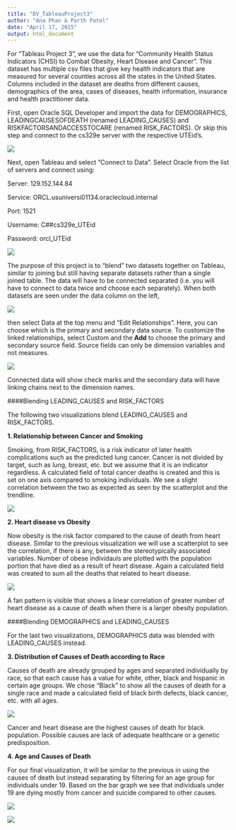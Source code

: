 ```yaml
---
title: "DV_TableauProject3"
author: "Ana Phan & Parth Patel"
date: "April 17, 2015"
output: html_document
---
```


For "Tableau Project 3", we use the data for "Community Health Status Indicators (CHSI) to Combat Obesity, Heart Disease and Cancer". This dataset has multiple csv files that give key health indicators that are measured for several counties across all the states in the United States. Columns included in the dataset are deaths from different causes, demographics of the area, cases of diseases, health information, insurance and health practitioner data. 

First, open Oracle SQL Developer and import the data for DEMOGRAPHICS, LEADINGCAUSESOFDEATH (renamed LEADING_CAUSES) and RISKFACTORSANDACCESSTOCARE (renamed RISK_FACTORS). Or skip this step and connect to the cs329e server with the respective UTEid's. 

![](./importdata.png)

Next, open Tableau and select "Connect to Data". Select Oracle from the list of servers and connect using:

Server: 129.152.144.84

Service: ORCL.usuniversi01134.oraclecloud.internal

Port: 1521

Username: C##cs329e_UTEid

Password: orcl_UTEid

![](./Tableau.png)

The purpose of this project is to "blend" two datasets together on Tableau, similar to joining but still having separate datasets rather than a single joined table. The data will have to be connected separated (i.e. you will have to connect to data twice and choose each separately). When both datasets are seen under the data column on the left, 

![](./datasets.png)

then select Data at the top menu and "Edit Relationships". Here, you can choose which is the primary and secondary data source. To customize the linked relationships, select Custom and the **Add** to choose the primary and secondary source field. Source fields can only be dimension variables and not measures. 

![](./relationships.png)

Connected data will show check marks and the secondary data will have linking chains next to the dimension names. 

####Blending LEADING_CAUSES and RISK_FACTORS

The following two visualizations blend LEADING_CAUSES and RISK_FACTORS. 

**1. Relationship between Cancer and Smoking**

Smoking, from RISK_FACTORS, is a risk indicator of later health complications such as the predicted lung cancer. Cancer is not divided by target, such as lung, breast, etc. but we assume that it is an indicator regardless. A calculated field of total cancer deaths is created and this is set on one axis compared to smoking individuals. We see a slight correlation between the two as expected as seen by the scatterplot and the trendline. 

![](./blending1.png)

**2. Heart disease vs Obesity**

Now obesity is the risk factor compared to the cause of death from heart disease. Similar to the previous visualization we will use a scatterplot to see the correlation, if there is any, between the stereotypically associated variables. Number of obese individauls are plotted with the population portion that have died as a result of heart disease. Again a calculated field was created to sum all the deaths that related to heart disease. 

![](./blending2.png)

A fan pattern is visible that shows a linear correlation of greater number of heart disease as a cause of death when there is a larger obesity population.

####Blending DEMOGRAPHICS and LEADING_CAUSES

For the last two visualizations, DEMOGRAPHICS data was blended with LEADING_CAUSES instead. 

**3. Distribution of Causes of Death according to Race**

Causes of death are already grouped by ages and separated individually by race, so that each cause has a value for white, other, black and hispanic in certain age groups. We chose "Black" to show all the causes of death for a single race and made a calculated field of black birth defects, black cancer, etc. with all ages. 

![](./blending3.png)

Cancer and heart disease are the highest causes of death for black population. Possible causes are lack of adequate healthcare or a genetic predisposition. 

**4. Age and Causes of Death**

For our final visualization, it will be similar to the previous in using the causes of death but instead separating by filtering for an age group for individuals under 19. Based on the bar graph we see that individuals under 19 are dying mostly from cancer and suicide compared to other causes. 

![](./blending4.png)

![](./normaldistribution.png)
